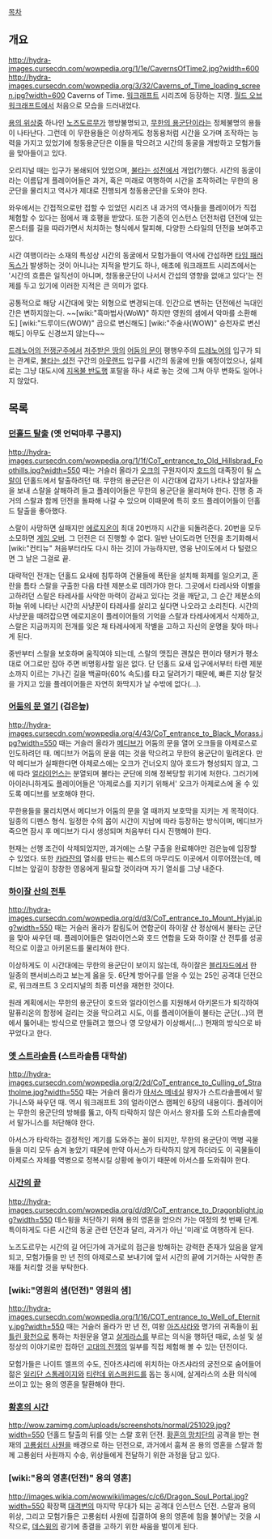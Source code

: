 [[목차]]
== 개요 ==
http://hydra-images.cursecdn.com/wowpedia.org/1/1e/CavernsOfTime2.jpg?width=600 http://hydra-images.cursecdn.com/wowpedia.org/3/32/Caverns_of_Time_loading_screen.jpg?width=600
Caverns of Time. [[워크래프트]] 시리즈에 등장하는 지명. [[월드 오브 워크래프트]]에서 처음으로 모습을 드러내었다.

[[용의 위상]]중 하나인 [[노즈도르무]]가 행방불명되고, [[무한의 용군단]]이라는 정체불명의 용들이 나타난다. 그런데 이 무한용들은 이상하게도 청동용처럼 시간을 오가며 조작하는 능력을 가지고 있었기에 청동용군단은 이들을 막으려고 시간의 동굴을 개방하고 모험가들을 맞아들이고 있다.

오리지널 때는 입구가 봉쇄되어 있었으며, [[불타는 성전]]에서 개업(?)했다. 시간의 동굴이라는 이름답게 플레이어들은 과거, 혹은 미래로 여행하여 시간을 조작하려는 무한의 용군단을 물리치고 역사가 제대로 진행되게 청동용군단을 도와야 한다. 

와우에서는 간접적으로만 접할 수 있었던 시리즈 내 과거의 역사들을 플레이어가 직접 체험할 수 있다는 점에서 꽤 호평을 받았다. 또한 기존의 인스턴스 던전처럼 던전에 있는 몬스터를 길을 따라가면서 처치하는 형식에서 탈피해, 다양한 스타일의 던전을 보여주고 있다.

시간 여행이라는 소재의 특성상 시간의 동굴에서 모험가들이 역사에 간섭하면 [[타임 패러독스]]가 발생하는 것이 아니냐는 지적을 받기도 하나, 애초에 워크래프트 시리즈에서는 '시간의 흐름은 일직선이 아니며, 청동용군단이 나서서 간섭의 영향을 없애고 있다'는 전제를 두고 있기에 이러한 지적은 큰 의미가 없다.

공통적으로 해당 시간대에 맞는 외형으로 변경되는데. 인간으로 변하는 던전에선 늑대인간은 변하지않는다.
~~[wiki:"흑마법사(WoW)" 하지만 영원의 샘에서 악마를 소환해도] [wiki:"드루이드(WOW)" 곰으로 변신해도] [wiki:"주술사(WOW)" 승천자로 변신해도] 아무도 신경쓰지 않는다~~

[[드레노어의 전쟁군주]]에서 [[저주받은 땅]]의 [[어둠의 문]]이 평행우주의 [[드레노어]]의 입구가 되는 관계로, [[불타는 성전]] 구간의 [[아웃랜드]] 입구를 시간의 동굴에 만들 예정이었으나, 실제로는 그냥 대도시에 [[지옥불 반도]]행 포탈을 하나 새로 놓는 것에 그쳐 아무 변화도 일어나지 않았다.
== 목록 ==
=== [[던홀드 탈출]] (옛 언덕마루 구릉지) ===
http://hydra-images.cursecdn.com/wowpedia.org/1/1f/CoT_entrance_to_Old_Hillsbrad_Foothills.jpg?width=550
때는 거슬러 올라가 [[오크]]의 구원자이자 [[호드]]의 대족장이 될 [[스랄]]이 던홀드에서 탈출하려던 때. 무한의 용군단은 이 시간대에 갑자기 나타나 암살자들을 보내 스랄을 살해하려 들고 플레이어들은 무한의 용군단을 물리쳐야 한다. 진행 중 과거의 스랄과 함께 던전을 돌파해 나갈 수 있으며 이때문에 특히 호드 플레이어들이 던홀드 탈출을 좋아했다. 

스랄이 사망하면 실패지만 [[에로지온]]이 최대 20번까지 시간을 되돌려준다. 20번을 모두 소모하면 [[게임 오버]]. 그 던전은 더 진행할 수 없다. 일반 난이도라면 던전을 초기화해서 [wiki:"컨티뉴" 처음부터라도 다시 하는 것]이 가능하지만, 영웅 난이도에서 다 털렸으면 그 날은 그걸로 끝.

대략적인 전개는 던홀드 요새에 침투하여 건물들에 폭탄을 설치해 화제를 일으키고, 혼란을 틈타 스랄을 구출한 다음 타렌 제분소로 데려가야 한다. 그곳에서 타레사와 이별을 고하려던 스랄은 타레사를 사악한 마력이 감싸고 있다는 것을 깨닫고, 그 순간 제분소의 하늘 위에 나타난 시간의 사냥꾼이 타레사를 살리고 싶다면 나오라고 소리친다. 시간의 사냥꾼을 때려잡으면 에로지온이 플레이어들의 기억을 스랄과 타레사에게서 삭제하고, 스랄은 지금까지의 전개를 잊은 채 타레사에게 작별을 고하고 자신의 운명을 찾아 떠나게 된다.

중반부터 스랄을 보호하며 움직여야 되는데, 스랄의 맷집은 괜찮은 편이라 탱커가 평소대로 어그로만 잡아 주면 비명횡사할 일은 없다. 단 던홀드 요새 입구에서부터 타렌 제분소까지 이르는 기나긴 길을 백골마(60% 속도)를 타고 달려가기 때문에, 빠른 지상 탈것을 가지고 있을 플레이어들은 자연히 화딱지가 날 수밖에 없다(...). 
=== [[어둠의 문 열기]] (검은늪) ===
http://hydra-images.cursecdn.com/wowpedia.org/4/43/CoT_entrance_to_Black_Morass.jpg?width=550
때는 거슬러 올라가 [[메디브]]가 어둠의 문을 열어 오크들을 아제로스로 인도하려던 때. 메디브가 어둠의 문을 여는 것을 막으려고 무한의 용군단이 밀려온다. 만약 메디브가 실패한다면 아제로스에는 오크가 건너오지 않아 호드가 형성되지 않고, 그에 따라 [[얼라이언스]]는 분열되며 불타는 군단에 의해 정복당할 위기에 처한다. 그러기에 아이러니하게도 플레이어들은 '아제로스를 지키기 위해서' 오크가 아제로스에 올 수 있도록 메디브를 보호해야 한다.

무한용들을 물리치면서 메디브가 어둠의 문을 열 때까지 보호막을 지키는 게 목적이다. 일종의 디펜스 형식. 일정한 수의 몹이 시간이 지남에 따라 등장하는 방식이며, 메디브가 죽으면 잠시 후 메디브가 다시 생성되며 처음부터 다시 진행해야 한다.

현재는 선행 조건이 삭제되었지만, 과거에는 스랄 구출을 완료해야만 검은늪에 입장할 수 있었다. 또한 [[카라잔]]의 열쇠를 만드는 퀘스트의 마무리도 이곳에서 이루어졌는데, 메디브는 앞길이 창창한 영웅에게 필요할 것이라며 자기 열쇠를 그냥 내준다. 

=== [[하이잘 산의 전투]] ===
http://hydra-images.cursecdn.com/wowpedia.org/d/d3/CoT_entrance_to_Mount_Hyjal.jpg?width=550
때는 거슬러 올라가 칼림도어 연합군이 하이잘 산 정상에서 불타는 군단을 맞아 싸우던 때. 플레이어들은 얼라이언스와 호드 연합을 도와 하이잘 산 전투를 성공적으로 이끌고 아키몬드를 물리쳐야 한다. 

이상하게도 이 시간대에는 무한의 용군단이 보이지 않는데, 하이잘은 [[블리자드]]에서 한 일종의 팬서비스라고 보는게 옳을 듯. 6단계 방어구를 얻을 수 있는 25인 공격대 던전으로, 워크래프트 3 오리지널의 최종 미션을 재현한 것이다.

원래 계획에서는 무한의 용군단이 호드와 얼라이언스를 지원해서 아키몬드가 퇴각하여 말퓨리온의 함정에 걸리는 것을 막으려고 시도, 이를 플레이어들이 불타는 군단(...)의 편에서 뚫어내는 방식으로 만들려고 했으나 영 모양새가 이상해서(...) 현재의 방식으로 바꾸었다고 한다. 

=== [[옛 스트라솔름]] (스트라솔름 대학살) ===
http://hydra-images.cursecdn.com/wowpedia.org/2/2d/CoT_entrance_to_Culling_of_Stratholme.jpg?width=550
때는 거슬러 올라가 [[아서스 메네실]] 왕자가 스트라솔름에서 말가니스와 싸우던 때. 역시 워크래프트 3의 얼라이언스 캠페인 6장의 내용이다. 플레이어는 무한의 용군단의 방해를 뚫고, 아직 타락하지 않은 아서스 왕자를 도와 스트라솔름에서 말가니스를 처단해야 한다.

아서스가 타락하는 결정적인 계기를 도와주는 꼴이 되지만, 무한의 용군단이 역병 곡물들을 미리 모두 숨겨 놓았기 때문에 만약 아서스가 타락하지 않게 하더라도 이 곡물들이 아제로스 자체를 역병으로 정복시킬 상황에 놓이기 때문에 아서스를 도와줘야 한다.

=== [[시간의 끝]] ===
http://hydra-images.cursecdn.com/wowpedia.org/d/d9/CoT_entrance_to_Dragonblight.jpg?width=550
데스윙을 처단하기 위해 용의 영혼을 얻으러 가는 여정의 첫 번째 단계. 특이하게도 다른 시간의 동굴 관련 던전과 달리, 과거가 아닌 '미래'로 여행하게 된다. 

노즈도르무는 시간의 길 어딘가에 과거로의 접근을 방해하는 강력한 존재가 있음을 알게 되고, 모험가들을 만 년 전의 아제로스로 보내기에 앞서 시간의 끝에 기거하는 사악한 존재를 처리할 것을 부탁한다. 

=== [wiki:"영원의 샘(던전)" 영원의 샘] ===
http://hydra-images.cursecdn.com/wowpedia.org/1/16/COT_entrance_to_Well_of_Eternity.jpg?width=550
때는 거슬러 올라가 만 년 전, 여왕 [[아즈샤라]]와 명가의 귀족들이 [[뒤틀린 황천]]으로 통하는 차원문을 열고 [[살게라스]]를 부르는 의식을 행하던 때로, 소설 및 설정상의 이야기로만 접하던 [[고대의 전쟁]]의 일부를 직접 체험해 볼 수 있는 던전이다. 

모험가들은 나이트 엘프의 수도, 진아즈샤리에 위치하는 아즈샤라의 궁전으로 숨어들어 젊은 [[일리단 스톰레이지]]와 [[티란데 위스퍼윈드]]를 돕는 동시에, 살게라스의 소환 의식에 쓰이고 있는 용의 영혼을 탈환해야 한다. 

=== [[황혼의 시간]] === 
http://wow.zamimg.com/uploads/screenshots/normal/251029.jpg?width=550
던홀드 탈출의 뒤를 잇는 스랄 호위 던전. [[황혼의 망치단]]의 공격을 받는 현재의 [[고룡쉼터 사원]]을 배경으로 하는 던전으로, 과거에서 훔쳐 온 용의 영혼을 스랄과 함께 고룡쉼터 사원까지 수송, 위상들에게 전달하기 위한 과정을 담고 있다. 

=== [wiki:"용의 영혼(던전)" 용의 영혼] ===
http://images.wikia.com/wowwiki/images/c/c6/Dragon_Soul_Portal.jpg?width=550
확장팩 [[대격변]]의 마지막 무대가 되는 공격대 인스턴스 던전. 스랄과 용의 위상, 그리고 모험가들은 고룡쉼터 사원에 집결하여 용의 영혼에 힘을 불어넣는 것을 시작으로, [[데스윙]]의 광기에 종결을 고하기 위한 싸움을 벌이게 된다. 
